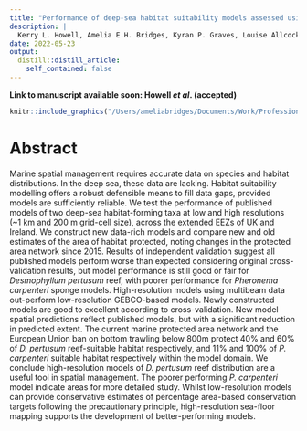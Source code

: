 ```yaml
---
title: "Performance of deep-sea habitat suitability models assessed using independent data, and implications for use in area-based management"
description: |
  Kerry L. Howell, Amelia E.H. Bridges, Kyran P. Graves, Louise Allcock, Giulia la Bianca, Carolina Ventura-Costa, Sophie E. Donaldson, Anna-Leena Downie, Thomas Furey, Fergal McGrath, Rebecca E. Ross
date: 2022-05-23
output:
  distill::distill_article:
    self_contained: false
---
```


**Link to manuscript available soon: Howell *et al*. (accepted)**

::: {.floatting}
```r
knitr::include_graphics("/Users/ameliabridges/Documents/Work/Professional_website/AEHB-website/_publications/2022-06-27-nahsm/NA_HSM_preview.jpeg")
```

# Abstract 

Marine spatial management requires accurate data on species and habitat distributions. In the deep sea, these data are lacking. Habitat suitability modelling offers a robust defensible means to fill data gaps, provided models are sufficiently reliable. We test the performance of published models of two deep-sea habitat-forming taxa at low and high resolutions (~1 km and 200 m grid-cell size), across the extended EEZs of UK and Ireland. We construct new data-rich models and compare new and old estimates of the area of habitat protected, noting changes in the protected area network since 2015.  Results of independent validation suggest all published models perform worse than expected considering original cross-validation results, but model performance is still good or fair for *Desmophyllum pertusum* reef, with poorer performance for *Pheronema carpenteri* sponge models. High-resolution models using multibeam data out-perform low-resolution GEBCO-based models. Newly constructed models are good to excellent according to cross-validation. New model spatial predictions reflect published models, but with a significant reduction in predicted extent. The current marine protected area network and the European Union ban on bottom trawling below 800m protect 40% and 60% of *D. pertusum* reef-suitable habitat respectively, and 11% and 100% of *P. carpenteri* suitable habitat respectively within the model domain. We conclude high-resolution models of *D. pertusum* reef distribution are a useful tool in spatial management. The poorer performing *P. carpenteri* model indicate areas for more detailed study. Whilst low-resolution models can provide conservative estimates of percentage area-based conservation targets following the precautionary principle, high-resolution sea-floor mapping supports the development of better-performing models.

:::